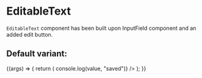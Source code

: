 
<Meta title="Core/Input/EditableText" component={EditableText} />

# EditableText

`EditableText` component has been built upon InputField component and an added edit button.

## Default variant:

<Canvas>
  <Story
    name="Default"
    args={{
      label: "ProjectID",
      defaultValue: "fefr32ff",
    }}
  >
    {(args) => {
      return (
        <EditableText
          {...args}
          onSave={(value) => console.log(value, "saved")}
        />
      );
    }}
  </Story>
</Canvas>

<ArgsTable of={EditableText} />
